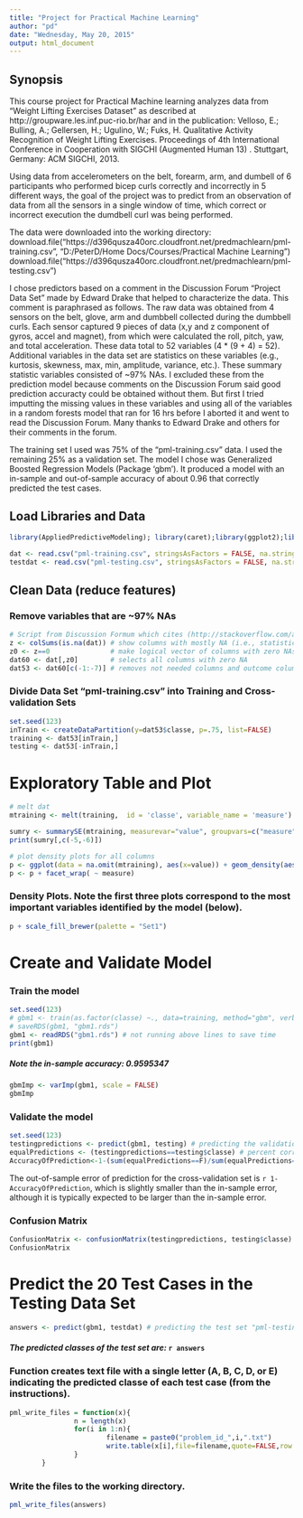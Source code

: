 ```yaml
---
title: "Project for Practical Machine Learning"
author: "pd"
date: "Wednesday, May 20, 2015"
output: html_document
---
```


## Synopsis
This course project for Practical Machine learning analyzes data from "Weight Lifting Exercises Dataset" as described at http://groupware.les.inf.puc-rio.br/har and in the publication:
Velloso, E.; Bulling, A.; Gellersen, H.; Ugulino, W.; Fuks, H. Qualitative Activity Recognition of Weight Lifting Exercises. Proceedings of 4th International Conference in Cooperation with SIGCHI (Augmented Human 13) . Stuttgart, Germany: ACM SIGCHI, 2013.

Using data from accelerometers on the belt, forearm, arm, and dumbell of 6 participants who performed bicep curls correctly and incorrectly in 5 different ways, the goal of the project was to predict from an observation of data from all the sensors in a single window of time, which correct or incorrect execution the dumdbell curl was being performed.

The data were downloaded into the working directory: 
download.file("https://d396qusza40orc.cloudfront.net/predmachlearn/pml-training.csv", "D:/PeterD/Home Docs/Courses/Practical Machine Learning")
download.file("https://d396qusza40orc.cloudfront.net/predmachlearn/pml-testing.csv")

I chose predictors based on a comment in the Discussion Forum "Project Data Set" made by Edward Drake that helped to characterize the data. This comment is paraphrased as follows. The raw data was obtained from 4 sensors on the belt, glove, arm and dumbbell collected during the dumbbell curls. Each sensor captured 9 pieces of data (x,y and z component of gyros, accel and magnet), from which were calculated the roll, pitch, yaw, and total acceleration. These data total to 52 variables (4 * (9 + 4) = 52). Additional variables in the data set are statistics on these variables (e.g., kurtosis, skewness, max, min, amplitude, variance, etc.). These summary statistic variables consisted of ~97% NAs. I excluded these from the prediction model because comments on the Discussion Forum said good prediction accuracty could be obtained without them. But first I tried imputting the missing values in these variables and using all of the variables in a random forests model that ran for 16 hrs before I aborted it and went to read the Discussion Forum. Many thanks to Edward Drake and others for their comments in the forum.

The training set I used was 75% of the "pml-training.csv" data. I used the remaining 25% as a validation set. The model I chose was Generalized Boosted Regression Models (Package 'gbm'). It produced a model with an in-sample and out-of-sample accuracy of about 0.96 that correctly predicted the test cases. 

## Load Libraries and Data
```r
library(AppliedPredictiveModeling); library(caret);library(ggplot2);library(grid);library(reshape);library(Rmisc);library(DMwR);library(gridExtra);library(gbm)
```

```r
dat <- read.csv("pml-training.csv", stringsAsFactors = FALSE, na.strings=c("", " ", "NA"))
testdat <- read.csv("pml-testing.csv", stringsAsFactors = FALSE, na.strings=c("", " ", "NA"))
```

## Clean Data (reduce features)
### Remove variables that are ~97% NAs
```r
# Script from Discussion Formum which cites (http://stackoverflow.com/a/23597202)
z <- colSums(is.na(dat)) # show columns with mostly NA (i.e., statistics)
z0 <- z==0               # make logical vector of columns with zero NAs 
dat60 <- dat[,z0]        # selects all columns with zero NA
dat53 <- dat60[c(-1:-7)] # removes not needed columns and outcome column
```

### Divide Data Set "pml-training.csv" into Training and Cross-validation Sets 
```r
set.seed(123)
inTrain <- createDataPartition(y=dat53$classe, p=.75, list=FALSE)
training <- dat53[inTrain,]
testing <- dat53[-inTrain,]
```

# Exploratory Table and Plot
```r
# melt dat
mtraining <- melt(training,  id = 'classe', variable_name = 'measure')

sumry <- summarySE(mtraining, measurevar="value", groupvars=c("measure"), na.rm=TRUE)
print(sumry[,c(-5,-6)])

# plot density plots for all columns
p <- ggplot(data = na.omit(mtraining), aes(x=value)) + geom_density(aes(fill=classe), alpha = 0.4) + xlim(c(-2.5,2.5)) + ylim(c(0,2))
p <- p + facet_wrap( ~ measure)

```
### Density Plots. Note the first three plots correspond to the most important variables identified by the model (below).

```r
p + scale_fill_brewer(palette = "Set1")
```


# Create and Validate Model
### Train the model
```r
set.seed(123)
# gbm1 <- train(as.factor(classe) ~., data=training, method="gbm", verbose=F) # training
# saveRDS(gbm1, "gbm1.rds") 
gbm1 <- readRDS("gbm1.rds") # not running above lines to save time
print(gbm1)

```
##### Note the in-sample accuracy: 0.9595347

```r
gbmImp <- varImp(gbm1, scale = FALSE)
gbmImp
```

### Validate the model
```r
set.seed(123)
testingpredictions <- predict(gbm1, testing) # predicting the validation set
equalPredictions <- (testingpredictions==testing$classe) # percent correct predictions 
AccuracyOfPrediction<-1-(sum(equalPredictions==F)/sum(equalPredictions==T))
```
The out-of-sample error of prediction for the cross-validation set is `r 1-AccuracyOfPrediction`, which is slightly smaller than the in-sample error, although it is typically expected to be larger than the in-sample error. 

### Confusion Matrix
```r
ConfusionMatrix <- confusionMatrix(testingpredictions, testing$classe)
ConfusionMatrix
```


# Predict the 20 Test Cases in the Testing Data Set 
```r
answers <- predict(gbm1, testdat) # predicting the test set "pml-testing.csv"
```
#### *The predicted classes of the test set are:* `r answers`

### Function creates text file with a single letter (A, B, C, D, or E) indicating the predicted classe of each test case (from the instructions). 
```r
pml_write_files = function(x){
                n = length(x)
                for(i in 1:n){
                        filename = paste0("problem_id_",i,".txt")
                        write.table(x[i],file=filename,quote=FALSE,row.names=FALSE,col.names=FALSE)
                }
        }
```

### Write the files to the working directory.
```r
pml_write_files(answers)
```


